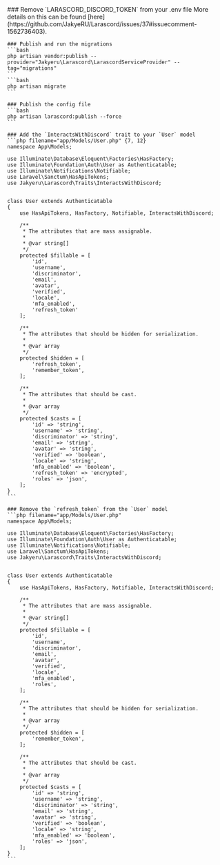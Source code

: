 
<Steps>
    ### Remove `LARASCORD_DISCORD_TOKEN` from your .env file
    More details on this can be found [here](https://github.com/JakyeRU/Larascord/issues/37#issuecomment-1562736403).

    ### Publish and run the migrations
    ```bash
    php artisan vendor:publish --provider="Jakyeru\Larascord\LarascordServiceProvider" --tag="migrations"
    ```
    ```bash
    php artisan migrate
    ```

    ### Publish the config file
    ```bash
    php artisan larascord:publish --force
    ```

    ### Add the `InteractsWithDiscord` trait to your `User` model
    ```php filename="app/Models/User.php" {7, 12}
    namespace App\Models;

    use Illuminate\Database\Eloquent\Factories\HasFactory;
    use Illuminate\Foundation\Auth\User as Authenticatable;
    use Illuminate\Notifications\Notifiable;
    use Laravel\Sanctum\HasApiTokens;
    use Jakyeru\Larascord\Traits\InteractsWithDiscord;


    class User extends Authenticatable
    {
        use HasApiTokens, HasFactory, Notifiable, InteractsWithDiscord;

        /**
         * The attributes that are mass assignable.
         *
         * @var string[]
         */
        protected $fillable = [
            'id',
            'username',
            'discriminator',
            'email',
            'avatar',
            'verified',
            'locale',
            'mfa_enabled',
            'refresh_token'
        ];

        /**
         * The attributes that should be hidden for serialization.
         *
         * @var array
         */
        protected $hidden = [
            'refresh_token',
            'remember_token',
        ];

        /**
         * The attributes that should be cast.
         *
         * @var array
         */
        protected $casts = [
            'id' => 'string',
            'username' => 'string',
            'discriminator' => 'string',
            'email' => 'string',
            'avatar' => 'string',
            'verified' => 'boolean',
            'locale' => 'string',
            'mfa_enabled' => 'boolean',
            'refresh_token' => 'encrypted',
            'roles' => 'json',
        ];
    }
    ```

    ### Remove the `refresh_token` from the `User` model
    ```php filename="app/Models/User.php"
    namespace App\Models;

    use Illuminate\Database\Eloquent\Factories\HasFactory;
    use Illuminate\Foundation\Auth\User as Authenticatable;
    use Illuminate\Notifications\Notifiable;
    use Laravel\Sanctum\HasApiTokens;
    use Jakyeru\Larascord\Traits\InteractsWithDiscord;


    class User extends Authenticatable
    {
        use HasApiTokens, HasFactory, Notifiable, InteractsWithDiscord;

        /**
         * The attributes that are mass assignable.
         *
         * @var string[]
         */
        protected $fillable = [
            'id',
            'username',
            'discriminator',
            'email',
            'avatar',
            'verified',
            'locale',
            'mfa_enabled',
            'roles',
        ];

        /**
         * The attributes that should be hidden for serialization.
         *
         * @var array
         */
        protected $hidden = [
            'remember_token',
        ];

        /**
         * The attributes that should be cast.
         *
         * @var array
         */
        protected $casts = [
            'id' => 'string',
            'username' => 'string',
            'discriminator' => 'string',
            'email' => 'string',
            'avatar' => 'string',
            'verified' => 'boolean',
            'locale' => 'string',
            'mfa_enabled' => 'boolean',
            'roles' => 'json',
        ];
    }
    ```
</Steps>